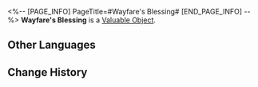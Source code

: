 <%-- [PAGE_INFO]
PageTitle=#Wayfare's Blessing#
[END_PAGE_INFO] --%>
{{Item Infobox
|id          = 802
|image       = Item Wayfare's Blessing.png
|type        = Valuable Object
|invCategory = Valuables
|rarity      = 5
|effect      = 
|description = A blessing offered to wayfarers on the journey
}}
{{Description|May you navigate through the delves and behold how fathomless wakespans paint the scintillating beauty of life.<br />May you explore the Sea of Dreams and play a rousing melody for the enchanting land of fantasia.<br />Your traces there will condense into the memories that carry veritable rivers of stars.}}
'''Wayfare's Blessing''' is a [[Valuable Object]].

==Other Languages==
{{Other Languages
|en   = Wayfare's Blessing
|zhs  = 巡游的祝福
|zht  = 巡遊的祝福
|ja   = 巡遊の祝福
|ko   = 순항의 축복
|es   = Bendición de travesía
|fr   = Bénédiction de voyage
|ru   = Благословение путешествия
|th   = Wayfare's Blessing
|vi   = Chúc Phúc Tuần Du
|de   = Segen der Wanderung
|id   = Wayfare's Blessing
|pt   = Bênção da Jornada
}}

==Change History==
{{Change History|2.1}}